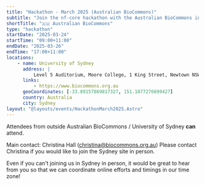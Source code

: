 ```yaml
---
title: "Hackathon - March 2025 (Australian BioCommons)"
subtitle: "Join the nf-core hackathon with the Australian BioCommons in Sydney, Australia"
shortTitle: "🇦🇺 Australian BioCommons"
type: "hackathon"
startDate: "2025-03-24"
startTime: "09:00+11:00"
endDate: "2025-03-26"
endTime: "17:00+11:00"
locations:
    - name: University of Sydney
      address: |
          Level 5 Auditorium, Moore College, 1 King Street, Newtown NSW.
      links:
          - https://www.biocommons.org.au
      geoCoordinates: [-33.89157869817327, 151.1877276699427]
      country: Australia
      city: Sydney
layout: "@layouts/events/HackathonMarch2025.Astro"
---
```


Attendees from outside Australian BioCommons / University of Sydney **can** attend.

Main contact: Christina Hall ([christina@biocommons.org.au](mailto:christina@biocommons.org.au))
Please contact Christina if you would like to join the Sydney site in person.

Even if you can't joining us in Sydney in person, it would be great to hear from you
so that we can coordinate online efforts and timings in our time zone!
